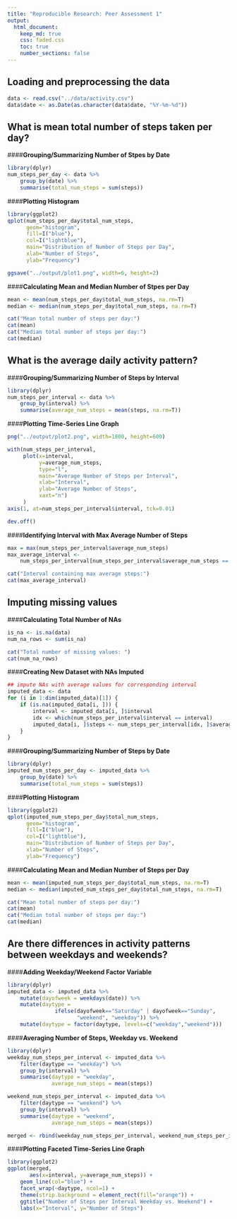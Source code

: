 ```yaml
---
title: "Reproducible Research: Peer Assessment 1"
output: 
  html_document:
    keep_md: true
    css: faded.css
    toc: true
    number_sections: false
---
```



## Loading and preprocessing the data
```r
data <- read.csv("../data/activity.csv")
data$date <- as.Date(as.character(data$date, "%Y-%m-%d"))
```

## What is mean total number of steps taken per day?

####**Grouping/Summarizing Number of Stpes by Date**
```r
library(dplyr)
num_steps_per_day <- data %>%
    group_by(date) %>%
    summarise(total_num_steps = sum(steps))
```

####**Plotting Histogram**
```r
library(ggplot2)
qplot(num_steps_per_day$total_num_steps, 
      geom="histogram",
      fill=I("blue"),
      col=I("lightblue"),
      main="Distribution of Number of Steps per Day",
      xlab="Number of Steps",
      ylab="Frequency")
```
```r
ggsave("../output/plot1.png", width=6, height=2)
```

####**Calculating Mean and Median Number of Stpes per Day**
```r
mean <- mean(num_steps_per_day$total_num_steps, na.rm=T)
median <- median(num_steps_per_day$total_num_steps, na.rm=T)
```
```r
cat("Mean total number of steps per day:")
cat(mean)
cat("Median total number of steps per day:")
cat(median)
```

## What is the average daily activity pattern?

####**Grouping/Summarizing Number of Steps by Interval**
```r
library(dplyr)
num_steps_per_interval <- data %>%
    group_by(interval) %>%
    summarise(average_num_steps = mean(steps, na.rm=T))
```

####**Plotting Time-Series Line Graph**
```r
png("../output/plot2.png", width=1800, height=600)
```
```r
with(num_steps_per_interval, 
     plot(x=interval, 
          y=average_num_steps, 
          type="l",
          main="Average Number of Steps per Interval",
          xlab="Interval",
          ylab="Average Number of Steps",
          xaxt="n")
     )
axis(1, at=num_steps_per_interval$interval, tck=0.01)
```
```r
dev.off()
```

####**Identifying Interval with Max Average Number of Steps**
```r
max = max(num_steps_per_interval$average_num_steps)
max_average_interval <- 
    num_steps_per_interval[num_steps_per_interval$average_num_steps == max, ]$interval
```
```r
cat("Interval containing max average steps:")
cat(max_average_interval)
```

## Imputing missing values

####**Calculating Total Number of NAs**
```r
is_na <- is.na(data)
num_na_rows <- sum(is_na)
```
```r
cat("Total number of missing values: ")
cat(num_na_rows)
```

####**Creating New Dataset with NAs Imputed**
```r
## impute NAs with average values for corresponding interval
imputed_data <- data
for (i in 1:dim(imputed_data)[1]) {
    if (is.na(imputed_data[i, ])) {
        interval <- imputed_data[i, ]$interval
        idx <- which(num_steps_per_interval$interval == interval)
        imputed_data[i, ]$steps <- num_steps_per_interval[idx, ]$average_num_steps
    }
}
```

####**Grouping/Summarizing Number of Steps by Date**
```r
library(dplyr)
imputed_num_steps_per_day <- imputed_data %>%
    group_by(date) %>%
    summarise(total_num_steps = sum(steps))
```

####**Plotting Histogram**
```r
library(ggplot2)
qplot(imputed_num_steps_per_day$total_num_steps, 
      geom="histogram",
      fill=I("blue"),
      col=I("lightblue"),
      main="Distribution of Number of Steps per Day",
      xlab="Number of Steps",
      ylab="Frequency")
```
      
####**Calculating Mean and Median Number of Steps per Day**
```r
mean <- mean(imputed_num_steps_per_day$total_num_steps, na.rm=T)
median <- median(imputed_num_steps_per_day$total_num_steps, na.rm=T)
```
```r
cat("Mean total number of steps per day:")
cat(mean)
cat("Median total number of steps per day:")
cat(median)
```

## Are there differences in activity patterns between weekdays and weekends?

####**Adding Weekday/Weekend Factor Variable**
```r
library(dplyr)
imputed_data <- imputed_data %>%
    mutate(dayofweek = weekdays(date)) %>%
    mutate(daytype = 
               ifelse(dayofweek=="Saturday" | dayofweek=="Sunday", 
                      "weekend", "weekday")) %>%
    mutate(daytype = factor(daytype, levels=c("weekday","weekend")))
```    

####**Averaging Number of Steps, Weekday vs. Weekend**
```r
library(dplyr)
weekday_num_steps_per_interval <- imputed_data %>%
    filter(daytype == "weekday") %>%
    group_by(interval) %>%
    summarise(daytype = "weekday",
              average_num_steps = mean(steps))

weekend_num_steps_per_interval <- imputed_data %>%
    filter(daytype == "weekend") %>%
    group_by(interval) %>%
    summarise(daytype = "weekend",
              average_num_steps = mean(steps))

merged <- rbind(weekday_num_steps_per_interval, weekend_num_steps_per_interval)
```

####**Plotting Faceted Time-Series Line Graph**
```r
library(ggplot2)
ggplot(merged, 
       aes(x=interval, y=average_num_steps)) + 
    geom_line(col="blue") + 
    facet_wrap(~daytype, ncol=1) +
    theme(strip.background = element_rect(fill="orange")) +
    ggtitle("Number of Steps per Interval Weekday vs. Weekend") +
    labs(x="Interval", y="Number of Steps") 
```    
